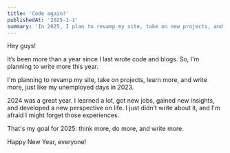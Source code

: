 ```yaml
---
title: 'Code again?'
publishedAt: '2025-1-1'
summary: 'In 2025, I plan to revamp my site, take on new projects, and write more to document my experiences and insights from 2024 and 2025.'
---
```


Hey guys! 

It’s been more than a year since I last wrote code and blogs. So, I'm planning to write more this year.

I'm planning to revamp my site, take on projects, learn more, and write more, just like my unemployed days in 2023.

2024 was a great year. I learned a lot, got new jobs, gained new insights, and developed a new perspective on life. I just didn’t write about it, and I'm afraid I might forget those experiences.

That's my goal for 2025: think more, do more, and write more.

Happy New Year, everyone!
